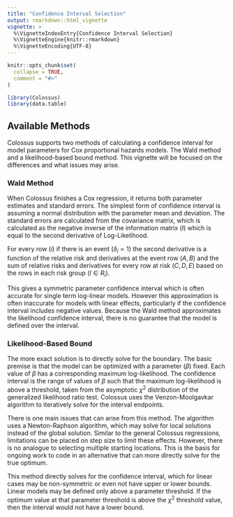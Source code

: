 ```yaml
---
title: "Confidence Interval Selection"
output: rmarkdown::html_vignette
vignette: >
  %\VignetteIndexEntry{Confidence Interval Selection}
  %\VignetteEngine{knitr::rmarkdown}
  %\VignetteEncoding{UTF-8}
---
```


```r
knitr::opts_chunk$set(
  collapse = TRUE,
  comment = "#>"
)
```

```r
library(Colossus)
library(data.table)

```

## Available Methods

Colossus supports two methods of calculating a confidence interval for model parameters for Cox proportional hazards models. The Wald method and a likelihood-based bound method. This vignette will be focused on the differences and what issues may arise.

### Wald Method

When Colossus finishes a Cox regression, it returns both parameter estimates and standard errors. The simplest form of confidence interval is assuming a normal distribution with the parameter mean and deviation. The standard errors are calculated from the covariance matrix, which is calculated as the negative inverse of the information matrix ($I$) which is equal to the second derivative of Log-Likelihood.

\begin{gather}
    I \approx \frac{\partial^2 LL}{\partial \vec{\beta}^2}
\end{gather}

For every row ($i$) if there is an event ($\delta_i=1$) the second derivative is a function of the relative risk and derivatives at the event row ($A, B$) and the sum of relative risks and derivatives for every row at risk ($C, D, E$) based on the rows in each risk group ($l \in R_i$).

\begin{gather}
    \frac{\partial^2 LL}{\partial \vec{\beta}_j \partial \vec{\beta}_k} = \sum_{i=0}^N \left( \delta_i \left( (A_{i,j,k} - B_{i,j}*B_{i,k} ) - (C_{i,j,k} - D_{i,j}*D_{i,k} )  \right)\right)\\
    A_{i,j,k} = \frac{\frac{\partial^2 r_i}{\partial \vec{\beta}_j \partial \vec{\beta}_k}}{r_i}, B_{i,j} = \frac{\frac{\partial r_i}{\partial \vec{\beta}_j}}{r_i}\\
    C_{i,j,k} = \frac{\sum_{l \in R_i} \frac{\partial^2 r_l}{\partial \vec{\beta}_j \partial \vec{\beta}_k}}{E_i}, D_{i,j} = \frac{\sum_{l \in R_i} \frac{\partial r_l}{\partial \vec{\beta}_j}}{E_i}, E_{i} = \sum_{l \in R_i} r_l
\end{gather}

This gives a symmetric parameter confidence interval which is often accurate for single term log-linear models. However this approximation is often inaccurate for models with linear effects, particularly if the confidence interval includes negative values. Because the Wald method approximates the likelihood confidence interval, there is no guarantee that the model is defined over the interval.

### Likelihood-Based Bound

The more exact solution is to directly solve for the boundary. The basic premise is that the model can be optimized with a parameter ($\beta$) fixed. Each value of $\beta$ has a corresponding maximum log-likelihood. The confidence interval is the range of values of $\beta$ such that the maximum log-likelihood is above a threshold, taken from the asymptotic $\chi^2$ distribution of the generalized likelihood ratio test. Colossus uses the Venzon-Moolgavkar algorithm to iteratively solve for the interval endpoints.

There is one main issues that can arise from this method. The algorithm uses a Newton-Raphson algorithm, which may solve for local solutions instead of the global solution. Similar to the general Colossus regressions, limitations can be placed on step size to limit these effects. However, there is no analogue to selecting multiple starting locations. This is the basis for ongoing work to code in an alternative that can more directly solve for the true optimum.

This method directly solves for the confidence interval, which for linear cases may be non-symmetric or even not have upper or lower bounds. Linear models may be defined only above a parameter threshold. If the optimum value at that parameter threshold is above the $\chi^2$ threshold value, then the interval would not have a lower bound.
